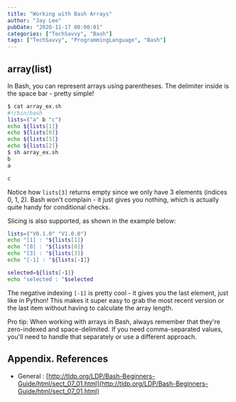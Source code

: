 ```yaml
---
title: "Working with Bash Arrays"
author: "Jay Lee"
pubDate: "2020-11-17 00:00:01"
categories: ["TechSavvy", "Bash"]
tags: ["TechSavvy", "ProgrammingLanguage", "Bash"]
---
```



## array(list)

In Bash, you can represent arrays using parentheses.
The delimiter inside is the space bar - pretty simple!

``` sh
$ cat array_ex.sh
#!/bin/bash
lists=("a" b "c")
echo ${lists[1]}
echo ${lists[0]}
echo ${lists[3]}
echo ${lists[2]}
$ sh array_ex.sh
b
a

c
```

Notice how `lists[3]` returns empty since we only have 3 elements (indices 0, 1, 2). Bash won't complain - it just gives you nothing, which is actually quite handy for conditional checks.

Slicing is also supported, as shown in the example below:

``` sh
lists=("V0.1.0" "V1.0.0")
echo "[1] : "${lists[1]}
echo "[0] : "${lists[0]}
echo "[3] : "${lists[3]}
echo "[-1] : "${lists[-1]}

selected=${lists[-1]}
echo "selected : "$selected
``` 

The negative indexing `[-1]` is pretty cool - it gives you the last element, just like in Python! This makes it super easy to grab the most recent version or the last item without having to calculate the array length.

Pro tip: When working with arrays in Bash, always remember that they're zero-indexed and space-delimited. If you need comma-separated values, you'll need to handle that separately or use a different approach.

## Appendix. References

- General : [http://tldp.org/LDP/Bash-Beginners-Guide/html/sect_07_01.html](http://tldp.org/LDP/Bash-Beginners-Guide/html/sect_07_01.html)